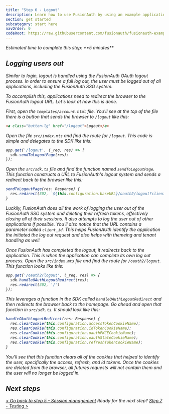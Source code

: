 ```yaml
---
title: "Step 6 - Logout"
description: Learn how to use FusionAuth by using an example application with a logout button.
section: get started
subcategory: start here
navOrder: 0
codeRoot: https://raw.githubusercontent.com/fusionauth/fusionauth-example-get-started/main
---
```


<div className="border border-green-700 px-3 rounded-md">
  <i className="fa-duotone fa-stopwatch fa-2x mr-2 text-green-700 align-middle"/> Estimated time to complete this step: **5 minutes**
</div>

## Logging users out

Similar to login, logout is handled using the FusionAuth OAuth logout process. In order to ensure a full log out, the user must be logged out of all applications, including the FusionAuth SSO system.

To accomplish this, applications need to redirect the browser to the FusionAuth logout URL. Let's look at how this is done.

First, open the `templates/account.html` file. You'll see at the top of the file there is a button that sends the browser to `/logout` like this:

```html
<a class="button-lg" href="/logout">Logout</a>
```

Open the file `src/index.mts` and find the route for `/logout`. This code is simple and delegates to the SDK like this:

```typescript
app.get('/logout', (_req, res) => {
  sdk.sendToLogoutPage(res);
});
```

Open the `src/sdk.ts` file and find the function named `sendToLogoutPage`. This function constructs a URL to FusionAuth's logout system and sends a redirect back to the browser like this:

```typescript
sendToLogoutPage(res: Response) {
  res.redirect(302, `${this.configuration.baseURL}/oauth2/logout?client_id=${this.configuration.clientId}`);
}
```

Luckily, FusionAuth does all the work of logging the user out of the FusionAuth SSO system and deleting their refresh tokens, effectively closing all of their sessions. It also attempts to log the user out of other applications if possible. You'll also notice that the URL contains a parameter called `client_id`. This helps FusionAUth identify the application the initiated the log out request and also helps with themeing and tenant handling as well.

Once FusionAuth has completed the logout, it redirects back to the application. This is when the application can complete its own log out process. Open the `src/index.mts` file and find the route for `/oauth2/logout`. This function looks like this:

```typescript
app.get('/oauth2/logout', (_req, res) => {
  sdk.handleOAuthLogoutRedirect(res);
  res.redirect(302, '/')
});
```

This leverages a function in the SDK called `handleOAuthLogoutRedirect` and then redirects the browser back to the homepage. Go ahead and open that function in `src/sdk.ts`. It should look like this:

```typescript
handleOAuthLogoutRedirect(res: Response) {
  res.clearCookie(this.configuration.accessTokenCookieName);
  res.clearCookie(this.configuration.idTokenCookieName);
  res.clearCookie(this.configuration.oauthPKCECookieName);
  res.clearCookie(this.configuration.oauthStateCookieName);
  res.clearCookie(this.configuration.refreshTokenCookieName);
}
```

You'll see that this function clears all of the cookies that helped to identify the user, specifically the access, refresh, and id tokens. Once the cookies are deleted from the browser, all futures requests will not contain them and the user will no longer be logged in.

## Next steps

[\< Go back to step 5 - Session management](step-5) <span class="inline-block mx-6 font-bold">Ready for the next step?</span> [Step 7 - Testing \>](step-7)


